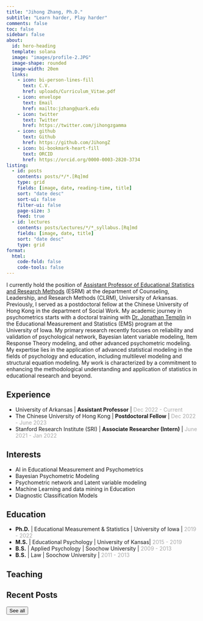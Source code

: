 ```yaml
---
title: "Jihong Zhang, Ph.D."
subtitle: "Learn harder, Play harder"
comments: false
toc: false
sidebar: false
about:
  id: hero-heading
  template: solana
  image: "images/profile-2.JPG"
  image-shape: rounded
  image-width: 20em
  links:
    - icon: bi-person-lines-fill
      text: C.V.
      href: uploads/Curriculum_Vitae.pdf
    - icon: envelope
      text: Email
      href: mailto:jzhang@uark.edu
    - icon: twitter
      text: Twitter
      href: https://twitter.com/jihongzgamma
    - icon: github
      text: Github
      href: https://github.com/JihongZ
    - icon: bi-bookmark-heart-fill
      text: ORCID
      href: https://orcid.org/0000-0003-2820-3734
listing:
  - id: posts
    contents: posts/*/*.[Rq]md
    type: grid
    fields: [image, date, reading-time, title]
    sort: "date desc"
    sort-ui: false
    filter-ui: false
    page-size: 3
    feed: true
  - id: lectures
    contents: posts/Lectures/*/*_syllabus.[Rq]md
    fields: [image, date, title]
    sort: "date desc"
    type: grid
format:
  html:
    code-fold: false
    code-tools: false
---
```


::: {#hero-heading .nice-paragraph}
I currently hold the position of [Assistant Professor of Educational Statistics and Research Methods](https://esrm.uark.edu/directory/uid/jzhang/name/Jihong+Zhang/) (ESRM) at the department of Counseling, Leadership, and Research Methods (CLRM), University of Arkansas. Previously, I served as a postdoctoral fellow at the Chinese University of Hong Kong in the department of Social Work. My academic journey in psychometrics starts with a doctoral training with [Dr. Jonathan Templin](https://jonathantemplin.com/) in the Educational Measurement and Statistics (EMS) program at the University of Iowa. My primary research recently focuses on reliability and validation of psychological network, Bayesian latent variable modeling, Item Response Theory modeling, and other advanced psychometric modeling. My expertise lies in the application of advanced statistical modeling in the fields of psychology and education, including multilevel modeling and structural equation modeling. My work is characterized by a commitment to enhancing the methodological understanding and application of statistics in educational research and beyond.
:::

::: {.panel-tabset align="left"}
## Experience

-   University of Arkansas \| **Assistant Professor** \| [Dec 2022 - Current]{style="color:darkgrey;"}
-   The Chinese University of Hong Kong \| **Postdoctoral Fellow** \| [Dec 2022 - June 2023]{style="color:darkgrey;"}
-   Stanford Research Institute (SRI) \| **Associate Researcher (Intern)** \| [June 2021 - Jan 2022]{style="color:darkgrey;"}

## Interests

-   AI in Educational Measurement and Psychometrics
-   Bayesian Psychometric Modeling
-   Psychometric network and Latent variable modeling
-   Machine Learning and data mining in Education
-   Diagnostic Classification Models

## Education

-   **Ph.D.** \| Educational Measurement & Statistics \| University of Iowa \| [2019 - 2022]{style="color:darkgrey;"}
-   **M.S.** \| Educational Psychology \| University of Kansas\| [2015 - 2019]{style="color:darkgrey;"}
-   **B.S.** \| Applied Psychology \| Soochow University \| [2009 - 2013]{#date style="color:darkgrey;"}
-   **B.S.** \| Law \| Soochow University \| [2011 - 2013]{style="color:darkgrey;"}
:::

::::: {.panel-tabset align="left"}
## Teaching

::: {#lectures}
:::

## Recent Posts

::: {#posts}
:::

<a href="./posts.qmd"><button type="button" class="btn btn-primary float-end btn-sm">See all</button></a>
:::::
